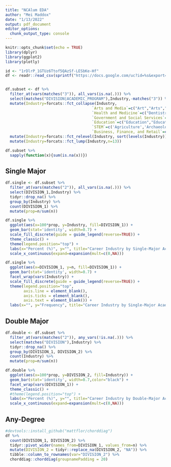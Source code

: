 ```yaml
---
title: "NCAlum EDA"
author: "Mei Maddox"
date: "1/13/2022"
output: pdf_document
editor_options: 
  chunk_output_type: console
---
```


```r
knitr::opts_chunk$set(echo = TRUE)
library(dplyr)
library(ggplot2)
library(plotly)
```

```r
id <- "1rDlrP_1GTUz6Ttof5QAzSf-LESbKe-Hf"
df <- readr::read_csv(sprintf("https://docs.google.com/uc?id=%s&export=download", id))


df.subset <- df %>%
  filter_at(vars(matches("3")), all_vars(is.na(.))) %>%
  select(matches("DIVISION|ACADEMIC_PROGRAM"),Industry,-matches("3")) %>%
  mutate(Industry=forcats::fct_collapse(Industry,
                                      `Arts and Media`=c("Art","Arts","Antiques","Arts & Entertainment","Online Media","Performing Arts","Communications","Entertainment","Film","Journalism","Media","Music","Photography","Publishing"),
                                      `Health and Medicine`=c("Dentistry","Health & Fitness","Healthcare","Healthcare Services","Medical","Medical Equipment","Medical Research","Medicine","Pharmaceutical","Psychotherapy","Public Health"),
                                      `Government and Social Services`=c("Attorney","City/County/State","Community Services","Defense & Space","Development","Economic Development","Environmental Law","Government","International Relations","Law","Military","Non Profit","Nonprofit","Philanthropy","Public Relations","Religion"),
                                      `Education`=c("Education","Education / Training","Educational Services","Higher education","Library","Museums and Institutions"),
                                      `STEM`=c('Agriculture','Archaeology','Architecture','Computer Software','Construction','Data Science','Electronics','Engineering','Environmental','Environmental Science','Environmental Services','Farming','Imaging','Information Technology','IT Communications','Manufacturing','Marine','Research','Software','Software Design','Technology','Textiles'),
                                      `Business, Finance, and Retail`=c('Accounting','Advertising','Banking','Business','Business Consulting','Consulting','Financial Services','Food','Food and Lodging','Food Franchise','Food Service','Health Care Consulting','Home Improvement','Hospitality','Human Resources','Insurance','International Economic Development Consulting','Investment banking','Investments','Marketing','Non-profit consulting','Pet Food','Real Estate','Restaurant','Retail','Services','Shipping','Sports Management','Transportation'))) %>%
  mutate(Industry=forcats::fct_relevel(Industry, sort(levels(Industry)))) %>%
  mutate(Industry=forcats::fct_lump(Industry,n=13)) 
```

```r
df.subset %>%
  sapply(function(x){sum(is.na(x))})
```

## Single Major

```r
df.single <- df.subset %>%
  filter_at(vars(matches("2")), all_vars(is.na(.))) %>%
  select(DIVISION_1,Industry) %>%
  tidyr::drop_na() %>%
  group_by(Industry) %>%
  count(DIVISION_1) %>%
  mutate(prop=n/sum(n))
```

```r
df.single %>%
  ggplot(aes(x=100*prop, y=Industry, fill=DIVISION_1)) +
  geom_bar(stat='identity', width=0.7) +
  scale_fill_discrete(guide = guide_legend(reverse=TRUE)) + 
  theme_classic() +
  theme(legend.position="top") +
  labs(x="Percent (%)", y="", title="Career Industry by Single-Major Academic Division", subtitle="Based on NC Alumni Data", fill="") +
  scale_x_continuous(expand=expansion(mult=c(0,NA)))

df.single %>%
  ggplot(aes(x=DIVISION_1, y=n, fill=DIVISION_1)) +
  geom_bar(stat='identity', width=0.7) +
  facet_wrap(vars(Industry)) +
  scale_fill_discrete(guide = guide_legend(reverse=TRUE)) + 
  theme(legend.position="top",
        axis.line = element_blank(),
        axis.ticks = element_blank(),
        axis.text = element_blank()) +
  labs(x="", y="Frequency", title="Career Industry by Single-Major Academic Division", subtitle="Based on NC Alumni Data", fill="")
```

## Double Major

```r
df.double <- df.subset %>%
  filter_at(vars(matches("2")), any_vars(!is.na(.))) %>%
  select(matches("DIVISION"),Industry) %>%
  tidyr::drop_na() %>%
  group_by(DIVISION_1, DIVISION_2) %>%
  count(Industry) %>%
  mutate(prop=n/sum(n))
```

```r
df.double %>%
  ggplot(aes(x=100*prop, y=DIVISION_2, fill=Industry)) +
  geom_bar(stat='identity', width=0.7,color="black") +
  facet_wrap(vars(DIVISION_1)) +
  theme_classic() +
  #theme(legend.position="top") +
  labs(x="Percent (%)", y="", title="Career Industry by Double-Major Academic Division", subtitle="Based on NC Alumni Data", fill="") +
  scale_x_continuous(expand=expansion(mult=c(0,NA)))
```

## Any-Degree

```r
#devtools::install_github("mattflor/chorddiag")
df %>% 
  count(DIVISION_1, DIVISION_2) %>%
  tidyr::pivot_wider(names_from=DIVISION_1, values_from=n) %>%
  mutate(DIVISION_2 = tidyr::replace_na(DIVISION_2, "NA")) %>%
  tibble::column_to_rownames(var="DIVISION_2") %>% 
  chorddiag::chorddiag(groupnamePadding = 20)
```
